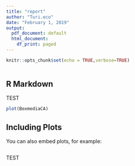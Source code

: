 ```yaml
---
title: "report"
author: "Turi.eco"
date: "February 1, 2019"
output:
  pdf_document: default
  html_document:
    df_print: paged
---
```


```r
knitr::opts_chunk$set(echo = TRUE,verbose=TRUE)
           
```

## R Markdown

TEST

```r
plot(BoxmediaCA)

```

## Including Plots

You can also embed plots, for example:

```r

```

TEST